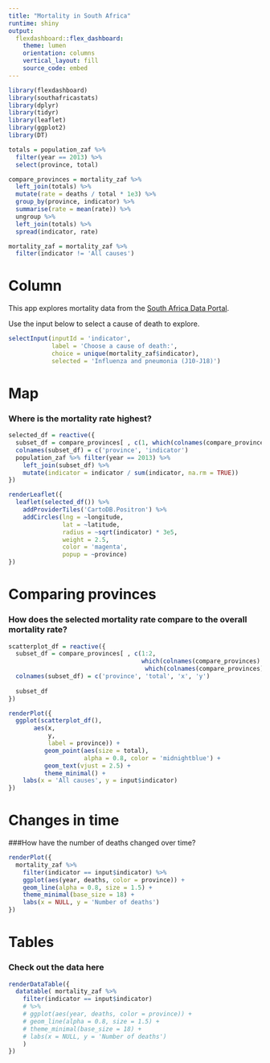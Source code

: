 ```yaml
---
title: "Mortality in South Africa"
runtime: shiny
output: 
  flexdashboard::flex_dashboard:
    theme: lumen
    orientation: columns
    vertical_layout: fill
    source_code: embed
---
```


```r
library(flexdashboard)
library(southafricastats)
library(dplyr)
library(tidyr)
library(leaflet)
library(ggplot2)
library(DT)

totals = population_zaf %>% 
  filter(year == 2013) %>% 
  select(province, total)

compare_provinces = mortality_zaf %>% 
  left_join(totals) %>% 
  mutate(rate = deaths / total * 1e3) %>% 
  group_by(province, indicator) %>% 
  summarise(rate = mean(rate)) %>% 
  ungroup %>%
  left_join(totals) %>% 
  spread(indicator, rate)

mortality_zaf = mortality_zaf %>% 
  filter(indicator != 'All causes')

```


Column {.sidebar}
=============================================================

This app explores mortality data from the 
[South Africa Data Portal](http://southafrica.opendataforafrica.org/).

Use the input below to select a cause of death to explore.

```r
selectInput(inputId = 'indicator', 
            label = 'Choose a cause of death:', 
            choice = unique(mortality_zaf$indicator), 
            selected = 'Influenza and pneumonia (J10-J18)')
```

Map {data-icon="fa-map-marker"}
=======================================

### Where is the mortality rate highest?

```r
selected_df = reactive({
  subset_df = compare_provinces[ , c(1, which(colnames(compare_provinces) == input$indicator))]
  colnames(subset_df) = c('province', 'indicator')
  population_zaf %>% filter(year == 2013) %>% 
    left_join(subset_df) %>% 
    mutate(indicator = indicator / sum(indicator, na.rm = TRUE))
})

renderLeaflet({
  leaflet(selected_df()) %>% 
    addProviderTiles('CartoDB.Positron') %>% 
    addCircles(lng = ~longitude, 
               lat = ~latitude, 
               radius = ~sqrt(indicator) * 3e5, 
               weight = 2.5, 
               color = 'magenta', 
               popup = ~province)
})

```

Comparing provinces{data-icon="fa-list"}
=================================================

### How does the selected mortality rate compare to the overall mortality rate?

```r

scatterplot_df = reactive({
  subset_df = compare_provinces[ , c(1:2, 
                                     which(colnames(compare_provinces) == "All causes"), 
                                      which(colnames(compare_provinces) == input$indicator))]
  colnames(subset_df) = c('province', 'total', 'x', 'y')
  
  subset_df
})

renderPlot({
  ggplot(scatterplot_df(), 
       aes(x, 
           y, 
           label = province)) + 
          geom_point(aes(size = total), 
                     alpha = 0.8, color = 'midnightblue') + 
          geom_text(vjust = 2.5) + 
          theme_minimal() + 
    labs(x = 'All causes', y = input$indicator)
})

```


Changes in time {data-icon="fa-area-chart"}
===================================================

###How have the number of deaths changed over time?

```r
renderPlot({
  mortality_zaf %>% 
    filter(indicator == input$indicator) %>%
    ggplot(aes(year, deaths, color = province)) + 
    geom_line(alpha = 0.8, size = 1.5) + 
    theme_minimal(base_size = 18) + 
    labs(x = NULL, y = 'Number of deaths')
})
```

Tables {data-icon="fa-table"}
==============================================

### Check out the data here

```r
renderDataTable({
  datatable( mortality_zaf %>% 
    filter(indicator == input$indicator) 
    # %>%
    # ggplot(aes(year, deaths, color = province)) + 
    # geom_line(alpha = 0.8, size = 1.5) + 
    # theme_minimal(base_size = 18) + 
    # labs(x = NULL, y = 'Number of deaths')
    )
})
```



